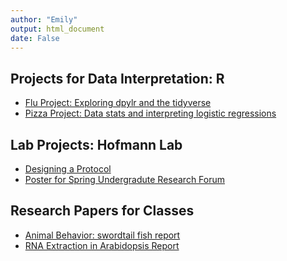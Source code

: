```yaml
---
author: "Emily"
output: html_document
date: False
---
```

## Projects for Data Interpretation: R

- [Flu Project: Exploring dpylr and the tidyverse](/project1.html/)
- [Pizza Project: Data stats and interpreting logistic regressions](/project2.html/)


## Lab Projects: Hofmann Lab

- [Designing a Protocol](/Color_Protocol.pdf/)
- [Poster for Spring Undergradute Research Forum](/Emily_Reed_Lab_Poster_URF2020_copy.pdf/)


## Research Papers for Classes

- [Animal Behavior: swordtail fish report](/Animal_Behavior_Project_Paper.pdf)
- [RNA Extraction in Arabidopsis Report](/Lab_Report_RNA_Experiment.pdf)
